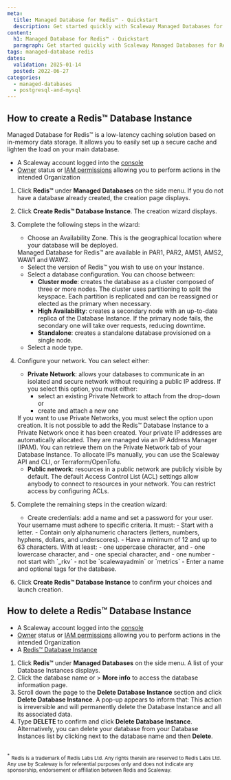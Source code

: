 ```yaml
---
meta:
  title: Managed Database for Redis™ - Quickstart
  description: Get started quickly with Scaleway Managed Databases for Redis™.
content:
  h1: Managed Database for Redis™ - Quickstart
  paragraph: Get started quickly with Scaleway Managed Databases for Redis™.
tags: managed-database redis
dates:
  validation: 2025-01-14
  posted: 2022-06-27
categories:
  - managed-databases
  - postgresql-and-mysql
---
```


## How to create a Redis™ Database Instance

Managed Database for Redis™ is a low-latency caching solution based on in-memory data storage. It allows you to easily set up a secure cache and lighten the load on your main database.

<Macro id="requirements" />

- A Scaleway account logged into the [console](https://console.scaleway.com)
- [Owner](/iam/concepts/#owner) status or [IAM permissions](/iam/concepts/#permission) allowing you to perform actions in the intended Organization

1. Click **Redis™** under **Managed Databases** on the side menu. If you do not have a database already created, the creation page displays.
2. Click **Create Redis™ Database Instance**. The creation wizard displays.
3. Complete the following steps in the wizard:
    - Choose an Availability Zone. This is the geographical location where your database will be deployed.

    <Message type="note">
      Managed Database for Redis™ are available in PAR1, PAR2, AMS1, AMS2, WAW1 and WAW2.
    </Message>

    - Select the version of Redis™ you wish to use on your Instance.
    - Select a database configuration. You can choose between:
        - **Cluster mode**: creates the database as a cluster composed of three or more nodes. The cluster uses partitioning to split the keyspace. Each partition is replicated and can be reassigned or elected as the primary when necessary.
        - **High Availability**: creates a secondary node with an up-to-date replica of the Database Instance. If the primary node fails, the secondary one will take over requests, reducing downtime.
        - **Standalone**: creates a standalone database provisioned on a single node.
    - Select a node type.
4. Configure your network. You can select either:

    - **Private Network**: allows your databases to communicate in an isolated and secure network without requiring a public IP address. If you select this option, you must either:
        - select an existing Private Network to attach from the drop-down or
        - create and attach a new one

    <Message type="important">
      If you want to use Private Networks, you must select the option upon creation. It is not possible to add the Redis™ Database Instance to a Private Network once it has been created.
    </Message>

    <Message type="note">
      Your private IP addresses are automatically allocated. They are managed via an IP Address Manager (IPAM). You can retrieve them on the Private Network tab of your Database Instance. To allocate IPs manually, you can use the Scaleway API and CLI, or Terraform/OpenTofu.
    </Message>

    - **Public network**: resources in a public network are publicly visible by default. The default Access Control List (ACL) settings allow anybody to connect to resources in your network. You can restrict access by configuring ACLs.
5. Complete the remaining steps in the creation wizard:
    - Create credentials: add a name and set a password for your user.
    <Message type="important">
      Your username must adhere to specific criteria. It must:
        - Start with a letter.
        - Contain only alphanumeric characters (letters, numbers, hyphens, dollars, and underscores).
        - Have a minimum of 12 and up to 63 characters. With at least:
            - one uppercase character, and
            - one lowercase character, and
            - one special character, and
            - one number
        - not start with `_rkv`
        - not be `scalewayadmin` or `metrics`
    </Message>
    - Enter a name and optional tags for the database.
6. Click **Create Redis™ Database Instance** to confirm your choices and launch creation.

## How to delete a Redis™ Database Instance

<Macro id="requirements" />

- A Scaleway account logged into the [console](https://console.scaleway.com)
- [Owner](/iam/concepts/#owner) status or [IAM permissions](/iam/concepts/#permission) allowing you to perform actions in the intended Organization
- A [Redis™ Database Instance](/managed-databases-for-redis/how-to/create-a-database-for-redis/)

1. Click **Redis™** under **Managed Databases** on the side menu. A list of your Database Instances displays.
2. Click the database name or <Icon name="more" /> > **More info** to access the database information page.
3. Scroll down the page to the **Delete Database Instance** section and click **Delete Database Instance**. A pop-up appears to inform that:
    <Message type="important">
      This action is irreversible and will permanently delete the Database Instance and all its associated data.
    </Message>
4. Type **DELETE** to confirm and click **Delete Database Instance**.
    <Message type="tip">
      Alternatively, you can delete your database from your Database Instances list by clicking <Icon name="more" /> next to the database name and then **Delete**.
    </Message>


<br/>
<sup>*</sup> <small>Redis is a trademark of Redis Labs Ltd. Any rights therein are reserved to Redis Labs Ltd. Any use by Scaleway is for referential purposes only and does not indicate any sponsorship, endorsement or affiliation between Redis and Scaleway. </small>
